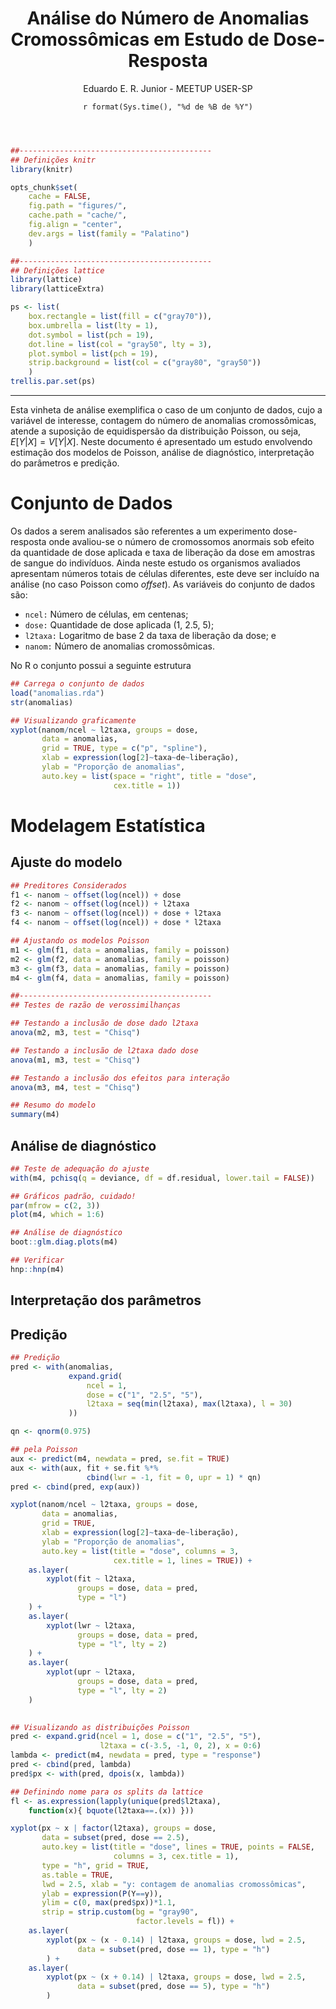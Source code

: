% Análise do Número de Anomalias Cromossômicas em Estudo de
  Dose-Resposta 
% Eduardo E. R. Junior - MEETUP USER-SP
% `r format(Sys.time(), "%d de %B de %Y")`

```r

##-------------------------------------------
## Definições knitr
library(knitr)

opts_chunk$set(
    cache = FALSE,
    fig.path = "figures/",
    cache.path = "cache/",
    fig.align = "center",
    dev.args = list(family = "Palatino")
    )

##-------------------------------------------
## Definições lattice
library(lattice)
library(latticeExtra)

ps <- list(
    box.rectangle = list(fill = c("gray70")),
    box.umbrella = list(lty = 1),
    dot.symbol = list(pch = 19),
    dot.line = list(col = "gray50", lty = 3),
    plot.symbol = list(pch = 19),
    strip.background = list(col = c("gray80", "gray50"))
    )
trellis.par.set(ps)

```

***

Esta vinheta de análise exemplifica o caso de um conjunto de dados, cujo
a variável de interesse, contagem do número de anomalias cromossômicas,
atende a suposição de equidispersão da distribuição Poisson, ou seja,
$E[Y|X] = V[Y|X]$. Neste documento é apresentado um estudo envolvendo
estimação dos modelos de Poisson, análise de diagnóstico, interpretação
do parâmetros e predição.

# Conjunto de Dados #

Os dados a serem analisados são referentes a um experimento
dose-resposta onde avaliou-se o número de cromossomos anormais sob
efeito da quantidade de dose aplicada e taxa de liberação da dose em
amostras de sangue do indivíduos. Ainda neste estudo os organismos
avaliados apresentam números totais de células diferentes, este deve ser
incluído na análise (no caso Poisson como _offset_). As variáveis do
conjunto de dados são:

* `ncel:` Número de células, em centenas;
* `dose:` Quantidade de dose aplicada (1, 2.5, 5);
* `l2taxa:` Logaritmo de base 2 da taxa de liberação da dose; e
* `nanom:` Número de anomalias cromossômicas.

No R o conjunto possui a seguinte estrutura

```r

## Carrega o conjunto de dados
load("anomalias.rda")
str(anomalias)

```

```r

## Visualizando graficamente
xyplot(nanom/ncel ~ l2taxa, groups = dose,
       data = anomalias,
       grid = TRUE, type = c("p", "spline"),
       xlab = expression(log[2]~taxa~de~liberação),
       ylab = "Proporção de anomalias",
       auto.key = list(space = "right", title = "dose",
                       cex.title = 1))

```

# Modelagem Estatística #

## Ajuste do modelo ##

```r

## Preditores Considerados
f1 <- nanom ~ offset(log(ncel)) + dose
f2 <- nanom ~ offset(log(ncel)) + l2taxa
f3 <- nanom ~ offset(log(ncel)) + dose + l2taxa
f4 <- nanom ~ offset(log(ncel)) + dose * l2taxa

## Ajustando os modelos Poisson
m1 <- glm(f1, data = anomalias, family = poisson)
m2 <- glm(f2, data = anomalias, family = poisson)
m3 <- glm(f3, data = anomalias, family = poisson)
m4 <- glm(f4, data = anomalias, family = poisson)

```

```r

##-------------------------------------------
## Testes de razão de verossimilhanças

## Testando a inclusão de dose dado l2taxa
anova(m2, m3, test = "Chisq")

## Testando a inclusão de l2taxa dado dose
anova(m1, m3, test = "Chisq")

## Testando a inclusão dos efeitos para interação
anova(m3, m4, test = "Chisq")

```

```r

## Resumo do modelo
summary(m4)

```

## Análise de diagnóstico ##

```r

## Teste de adequação do ajuste 
with(m4, pchisq(q = deviance, df = df.residual, lower.tail = FALSE))

## Gráficos padrão, cuidado!
par(mfrow = c(2, 3))
plot(m4, which = 1:6)

## Análise de diagnóstico
boot::glm.diag.plots(m4)

## Verificar
hnp::hnp(m4)

```

## Interpretação dos parâmetros ##


## Predição ##

```r

## Predição
pred <- with(anomalias,
             expand.grid(
                 ncel = 1,
                 dose = c("1", "2.5", "5"),
                 l2taxa = seq(min(l2taxa), max(l2taxa), l = 30)
             ))

qn <- qnorm(0.975)

## pela Poisson
aux <- predict(m4, newdata = pred, se.fit = TRUE)
aux <- with(aux, fit + se.fit %*%
                 cbind(lwr = -1, fit = 0, upr = 1) * qn)
pred <- cbind(pred, exp(aux))

xyplot(nanom/ncel ~ l2taxa, groups = dose,
       data = anomalias,
       grid = TRUE,
       xlab = expression(log[2]~taxa~de~liberação),
       ylab = "Proporção de anomalias",
       auto.key = list(title = "dose", columns = 3,
                       cex.title = 1, lines = TRUE)) +
    as.layer(
        xyplot(fit ~ l2taxa,
               groups = dose, data = pred,
               type = "l")
    ) +
    as.layer(
        xyplot(lwr ~ l2taxa,
               groups = dose, data = pred,
               type = "l", lty = 2)
    ) +
    as.layer(
        xyplot(upr ~ l2taxa,
               groups = dose, data = pred,
               type = "l", lty = 2)
    )
    
```

```r

## Visualizando as distribuições Poisson
pred <- expand.grid(ncel = 1, dose = c("1", "2.5", "5"),
                    l2taxa = c(-3.5, -1, 0, 2), x = 0:6)
lambda <- predict(m4, newdata = pred, type = "response")
pred <- cbind(pred, lambda)
pred$px <- with(pred, dpois(x, lambda))

## Definindo nome para os splits da lattice
fl <- as.expression(lapply(unique(pred$l2taxa),
    function(x){ bquote(l2taxa==.(x)) }))

xyplot(px ~ x | factor(l2taxa), groups = dose,
       data = subset(pred, dose == 2.5),
       auto.key = list(title = "dose", lines = TRUE, points = FALSE,
                       columns = 3, cex.title = 1),
       type = "h", grid = TRUE,
       as.table = TRUE,
       lwd = 2.5, xlab = "y: contagem de anomalias cromossômicas",
       ylab = expression(P(Y==y)),
       ylim = c(0, max(pred$px))*1.1,
       strip = strip.custom(bg = "gray90",
                            factor.levels = fl)) +
    as.layer(
        xyplot(px ~ (x - 0.14) | l2taxa, groups = dose, lwd = 2.5,
               data = subset(pred, dose == 1), type = "h")
        ) +
    as.layer(
        xyplot(px ~ (x + 0.14) | l2taxa, groups = dose, lwd = 2.5,
               data = subset(pred, dose == 5), type = "h")
        )

```
